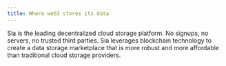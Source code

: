 ```yaml
---
title: Where web3 stores its data
---
```


Sia is the leading decentralized cloud storage platform. No signups, no servers, no trusted third parties. Sia leverages blockchain technology to create a data storage marketplace that is more robust and more affordable than traditional cloud storage providers.
